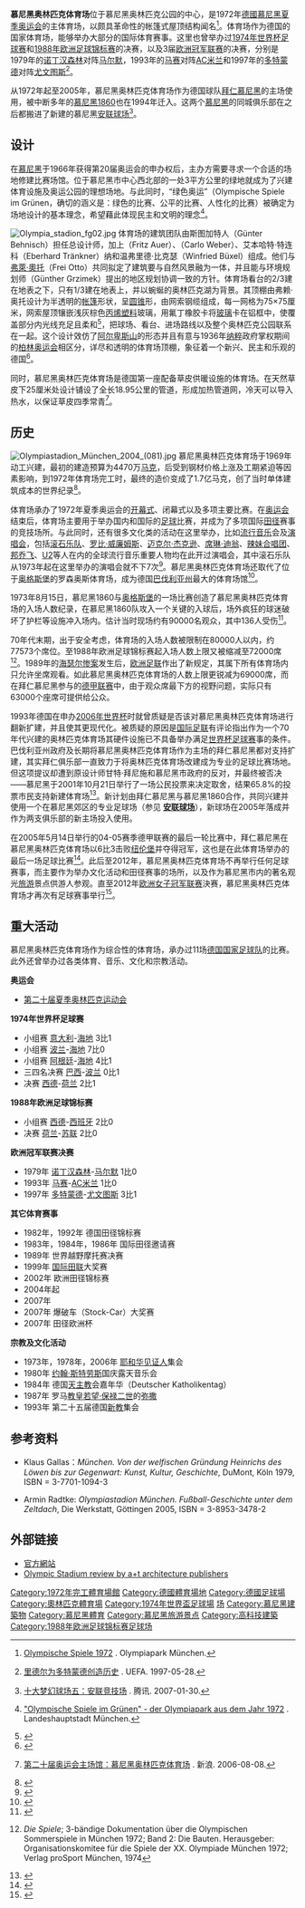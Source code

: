 {{noteTA
|G1=足球
|G2=德甲
|G3=uefa
}}
{{Infobox Stadium 
|  stadium_name      = 慕尼黑奥林匹克体育场<br />Olympiastadion 
|  nickname          = 
|  image             = [[File:Olympiastadion_Muenchen.jpg|300px]]<br />[[歐洲足協足球場分類|欧洲足联足球场]]{{rating|5|5}}
|  location          = {{GER}}[[慕尼黑|慕尼黑]] 
|  coordinates       = {{coord|48|10|23|N|11|32|47|E|region:CN_source:dewiki|display=title,inline}}
|  broke_ground      = 1968年 
|  opened            = 1972年5月26日
|  renovated         = 
|  owner             = [[巴伐利亞州|巴伐利亞州]]
|  operator          = Olympiapark Munich GmbH 
|  seating_capacity  = 69,250 
|  surface           = [[草地|草地]] 
|  construction_cost = 1億7000萬[[馬克|馬克]]
|  architect         = [[弗萊·奧托|弗萊·奧托]]<br />{{link-de|甘特·班尼奇|Günther Behnisch}}<br />{{link-de|弗里茨·奥尔|Fritz Auer}}<br />{{link-de|卡洛·韦伯|Carlo Weber}}
|  tenants           =  [[1972年夏季奧林匹克運動會|慕尼黑夏季奥运会]] <br /> [[拜仁慕尼黑|拜仁慕尼黑]]（1972-2005）<br />[[慕尼黑1860|慕尼黑1860]]（1972-2005）
|         dimensions = <center>105m x 68m</center>
}}

'''慕尼黑奥林匹克体育场'''位于慕尼黑奥林匹克公园的中心，是1972年[[德國|德國]][[1972年夏季奧林匹克運動會|慕尼黑夏季奥运会]]的主体育场，以颇具革命性的帐篷式屋顶结构闻名<ref>{{de}}[http://www.olympiapark.de/de/home/der-olympiapark/olympiapark-muenchen-gmbh/olympische-spiele/olympische-spiele-1972/ Olympische Spiele 1972] {{Wayback|url=http://www.olympiapark.de/de/home/der-olympiapark/olympiapark-muenchen-gmbh/olympische-spiele/olympische-spiele-1972/ |date=20130614084230 }}.  Olympiapark München.</ref>。体育场作为德国的国家体育场，能够举办大部分的国际体育赛事。这里也曾举办过[[1974年世界杯足球赛|1974年世界杯足球赛]]和[[1988年歐洲國家盃|1988年欧洲足球锦标赛]]的决赛，以及3届[[欧洲冠军联赛|欧洲冠军联赛]]的决赛，分别是1979年的[[诺丁汉森林足球俱乐部|诺丁汉森林]]对阵[[马尔默足球俱乐部|马尔默]]，1993年的[[马赛足球俱乐部|马赛]]对阵[[米兰足球俱乐部|AC米兰]]和1997年的[[多特蒙德足球俱乐部|多特蒙德]]对阵[[尤文图斯足球俱乐部|尤文图斯]]<ref>{{zh}}[http://cn.uefa.com/uefachampionsleague/season=1996/index.html 里德尔为多特蒙德创造历史] {{Wayback|url=http://cn.uefa.com/uefachampionsleague/season=1996/index.html |date=20140318023107 }}. UEFA. 1997-05-28.</ref>。

从1972年起至2005年，慕尼黑奥林匹克体育场作为德国球队[[拜仁慕尼黑|拜仁慕尼黑]]的主场使用，被中断多年的[[慕尼黑1860|慕尼黑1860]]也在1994年迁入。这两个[[慕尼黑|慕尼黑]]的同城俱乐部在之后都搬进了新建的慕尼黑[[安联球场_(慕尼黑)|安联球场]]<ref>{{zh}}[http://sports.qq.com/a/20070130/000387.htm 十大梦幻球场五：安联竞技场] {{Wayback|url=http://sports.qq.com/a/20070130/000387.htm |date=20170412061349 }}. 腾讯. 2007-01-30.</ref>。

== 设计 ==
在[[慕尼黑|慕尼黑]]于1966年获得第20届奥运会的申办权后，主办方需要寻求一个合适的场地修建比赛场馆。位于慕尼黑市中心西北部{{link-de|欧伯维森菲尔德|Oberwiesenfeld}}的一处3平方公里的绿地就成为了兴建体育设施及奥运公园的理想场地。与此同时，“绿色奥运”（Olympische Spiele im Grünen，确切的涵义是：绿色的比赛、公平的比赛、人性化的比赛）被确定为场地设计的基本理念，希望藉此体现民主和文明的理念<ref>{{de}}[http://www.muenchen.de/rathaus/Stadtverwaltung/baureferat/freizeit-sport-natur/gruene-oasen/olympiapark.html "Olympische Spiele im Grünen" - der Olympiapark aus dem Jahr 1972] {{Wayback|url=http://www.muenchen.de/rathaus/Stadtverwaltung/baureferat/freizeit-sport-natur/gruene-oasen/olympiapark.html |date=20150522172341 }}. Landeshauptstadt München.</ref>。

[[File:Olympia_stadion_fg02.jpg|thumb]]
体育场的建筑团队由斯图加特人{{link-de|甘特·拜尼施|Günter Behnisch}}（Günter Behnisch）担任总设计师，加上{{link-de|弗里茨·奥尔|Fritz Auer}}（Fritz Auer）、{{link-de|卡洛·韦伯|Carlo Weber}}（Carlo Weber）、艾本哈特·特连科（Eberhard Tränkner）纳和温弗里德·比克瑟（Winfried Büxel）组成。他们与[[弗萊·奧托|弗萊·奧托]]（Frei Otto）共同拟定了建筑要与自然风景融为一体，并且能与环境规划师{{link-de|金特·格里兹梅克|Günther Grzimek}}（Günther Grzimek）提出的地区规划协调一致的方针。体育场看台的2/3建在地表之下，只有1/3建在地表上，并以蜿蜒的奥林匹克湖为背景。其顶棚由弗赖·奥托设计为半透明的[[帐篷|帐篷]]形状，呈[[圆锥|圆锥]]形，由网索钢缆组成，每一网格为75×75厘米，网索屋顶镶嵌浅灰棕色[[丙烯|丙烯]][[塑料|塑料]]玻璃，用氟丁橡胶卡将[[玻璃|玻璃]]卡在铝框中，使覆盖部分内光线充足且柔和<ref>{{Cite web|title=第20届奥运会主场馆：慕尼黑奥林匹克体育场|url=http://news.xinhuanet.com/olympics/2008-08/07/content_9030857.htm|accessdate=2008-10-23|publisher=新华网|archive-date=2015-04-02|archive-url=https://web.archive.org/web/20150402180327/http://news.xinhuanet.com/olympics/2008-08/07/content_9030857.htm|dead-url=no}}</ref>，把球场、看台、进场路线以及整个奥林匹克公园联系在一起。这个设计效仿了[[阿尔卑斯山|阿尔卑斯山]]的形态并且有意与1936年[[纳粹|纳粹]]政府掌权期间的[[1936年夏季奥林匹克运动会|柏林奥运会]]相区分，详尽和透明的体育场顶棚，象征着一个新兴、民主和乐观的德国<ref>{{zh}}{{cite journal|author=Sharon|year=2008 |title=最具特色的奥林匹克体育场 |journal=《英语沙龙(时尚版)》|issue=6 |accessdate= 2013-06-19 |issn=1005-1813}}</ref>。

同时，慕尼黑奥林匹克体育场是德国第一座配备草皮供暖设施的体育场。在天然草皮下25厘米处设计铺设了全长18.95公里的管道，形成加热管道网，冷天可以导入热水，以保证草皮四季常青<ref>{{zh}}[http://sports.sina.com.cn/o/2006-08-08/01112383816.shtml 第二十届奥运会主场馆：慕尼黑奥林匹克体育场] {{Wayback|url=http://sports.sina.com.cn/o/2006-08-08/01112383816.shtml |date=20160304131036 }}. 新浪. 2006-08-08.</ref>。

== 历史 ==
[[File:Olympiastadion_München_2004_(081).jpg|thumb]]
慕尼黑奥林匹克体育场于1969年动工兴建，最初的建造预算为4470万[[马克|马克]]，后受到钢材价格上涨及工期紧迫等因素影响，到1972年体育场完工时，最终的造价变成了1.7亿马克，创了当时单体建筑成本的世界纪录<ref>{{Cite web|title=慕尼黑1972:告别昨日德国|url=http://www.nanfangdaily.com.cn/epaper/nfzm/content/20080501/ArticelD28002FM.htm|accessdate=2008-10-24|publisher=《南方周末》}}</ref>。

体育场承办了1972年夏季奥运会的[[开幕式|开幕式]]、闭幕式以及多项主要比赛。在[[奥运会|奥运会]]结束后，体育场主要用于举办国内和国际的[[足球|足球]]比赛，并成为了多项国际[[田径|田径]]赛事的竞技场所。与此同时，还有很多文化类的活动在这里举办，比如[[流行音乐|流行音乐]]会及[[演唱会|演唱会]]，包括[[滚石乐队|滚石乐队]]、[[罗比·威廉姆斯|罗比·威廉姆斯]]、[[迈克尔·杰克逊|迈克尔·杰克逊]]、[[席琳·迪翁|席琳·迪翁]]、[[辣妹合唱团|辣妹合唱团]]、[[邦乔飞|邦乔飞]]、[[U2樂團|U2]]等人在内的全球流行音乐重要人物均在此开过演唱会，其中滚石乐队从1973年起在这里举办的演唱会就不下7次<ref>{{Cite web|title=慕尼黑:奥林匹克公园的前世今生(上)|url=http://www.21cbh.com/Content.asp?newsid=21656|accessdate=2008-10-23|publisher=《21世纪经济报道》|deadurl=yes|archiveurl=https://archive.is/20070812151510/http://www.21cbh.com/Content.asp?newsid=21656|archivedate=2007-08-12}}</ref>。慕尼黑奥林匹克体育场还取代了位于[[奥格斯堡|奥格斯堡]]的罗森奥斯体育场，成为德国[[巴伐利亚州|巴伐利亚州]]最大的体育场馆<ref>{{Cite web|title=Vom Rosenaustadion zur impuls arena. Sportarchitektur im Wandel|url=http://zrb.multimedia.fh-augsburg.de/sites/zrb/views/home/faq/.2059978135|accessdate=2013-06-19|publisher=Zeit Raum Bayern|deadurl=yes|archiveurl=https://archive.is/20131201171229/http://zrb.multimedia.fh-augsburg.de/sites/zrb/views/home/faq/.2059978135|archivedate=2013-12-01}}</ref>。

1973年8月15日，慕尼黑1860与[[奥格斯堡足球俱乐部|奥格斯堡]]的一场比赛创造了慕尼黑奥林匹克体育场的入场人数纪录，在慕尼黑1860队攻入一个关键的入球后，场外疯狂的球迷破坏了护栏等设施冲入场内。估计当时现场约有90000名观众，其中136人受伤<ref>{{de}}{{Cite web |title=1860 München – FC Augsburg: Derby für die Ewigkeit |url=http://www.br-online.de/sport/fussball/tsv-1860-muenchen-fc-augsburg-2-bundesliga-ID1226501294612.xml |archiveurl=https://web.archive.org/web/20090415014757/http://www.br-online.de/sport/fussball/tsv-1860-muenchen-fc-augsburg-2-bundesliga-ID1226501294612.xml |archivedate=2009-04-15 |date=2008-11-14 |accessdate=2012-10-01 |publisher=Bayerischer Rundfunk |deadurl=yes }}</ref>。

70年代末期，出于安全考虑，体育场的入场人数被限制在80000人以内，约77573个席位。至1988年欧洲足球锦标赛起入场人数上限又被缩减至72000席<ref>{{de}}''Die Spiele''; 3-bändige Dokumentation über die Olympischen Sommerspiele in München 1972; Band 2: Die Bauten. Herausgeber: Organisationskomitee für die Spiele der XX. Olympiade München 1972; Verlag proSport München, 1974</ref>。1989年的[[海瑟尔惨案|海瑟尔惨案]]发生后，[[欧洲足联|欧洲足联]]作出了新规定，其属下所有体育场内只允许坐席观看。如此慕尼黑奥林匹克体育场的人数上限更锐减为69000席，而在拜仁慕尼黑参与的[[德甲联赛|德甲联赛]]中，由于观众席最下方的视野问题，实际只有63000个座席可提供给公众。

1993年德国在申办[[2006年世界杯足球赛|2006年世界杯]]时就曾质疑是否该对慕尼黑奥林匹克体育场进行翻新扩建，并且使其更现代化。被质疑的原因是[[国际足联|国际足联]]有评论指出作为一个70年代兴建的奥林匹克体育场其硬件设施已不具备举办满足[[世界杯足球赛|世界杯足球赛]]事的条件。巴伐利亚州政府及长期将慕尼黑奥林匹克体育场作为主场的拜仁慕尼黑都对支持扩建，其实拜仁俱乐部一直致力于将奥林匹克体育场改建成为专业的足球比赛场地。但这项提议却遭到原设计师甘特·拜尼施和慕尼黑市政府的反对，并最终被否决——慕尼黑于2001年10月21日举行了一场公民投票来决定取舍，结果65.8%的投票市民支持新建体育场<ref>{{Cite web|title=慕尼黑:奥林匹克公园的前世今生（下）|url=http://www.21cbh.com/Content.asp?NewsId=22554|accessdate=2008-10-23|publisher=《21世纪经济报道》}}{{dead link|date=2017年12月 |bot=InternetArchiveBot |fix-attempted=yes }}</ref>。新计划由拜仁慕尼黑与慕尼黑1860合作，共同兴建并使用一个在慕尼黑郊区的专业足球场（参见 '''[[安联球场_(慕尼黑)|安联球场]]'''），新球场在2005年落成并作为两支俱乐部的新主场投入使用。

在2005年5月14日举行的04-05赛季德甲联赛的最后一轮比赛中，拜仁慕尼黑在慕尼黑奥林匹克体育场以6比3击败[[纽伦堡足球俱乐部|纽伦堡]]并夺得冠军，这也是在此体育场举办的最后一场足球比赛<ref>{{Cite web|title=拜仁告别奥林匹克冠军圣殿 贝肯鲍尔辛酸苦辣谙熟于心|url=http://sports.sina.com.cn/g/2005-05-17/17591564890.shtml|accessdate=2008-10-23|publisher=《球报》|archive-date=2016-03-04|archive-url=https://web.archive.org/web/20160304122948/http://sports.sina.com.cn/g/2005-05-17/17591564890.shtml|dead-url=no}}</ref>。此后至2012年，慕尼黑奥林匹克体育场不再举行任何足球赛事，而主要作为举办文化活动和田径赛事的场所，以及作为慕尼黑市内的著名观光[[旅游|旅游]]景点供游人参观。直至2012年[[欧洲女子冠军联赛|欧洲女子冠军联赛]]決赛，慕尼黑奥林匹克体育场才再次有足球赛事举行<ref>{{de}}{{Cite web|title=Munich Final 2012: UEFA Champions League Finale der Frauen|url=http://www.olympiapark.de/de/home/veranstaltungen-tickets/sportevents/detailansicht/event/2978/UEFA%20Champions%20League%20Finale%20der%20Frauen/|accessdate=2013-06-19|publisher=Olympiapark München|archive-date=2012-05-05|archive-url=https://web.archive.org/web/20120505065434/http://www.olympiapark.de/de/home/veranstaltungen-tickets/sportevents/detailansicht/event/2978/UEFA%20Champions%20League%20Finale%20der%20Frauen/|dead-url=no}}</ref>。

== 重大活动 ==
{{unreferenced section}}
慕尼黑奥林匹克体育场作为综合性的体育场，承办过11场[[德国国家足球队|德国国家足球队]]的比赛。此外还曾举办过各类体育、音乐、文化和宗教活动。
{{col-begin}}
{{col-2}}

'''奥运会'''
*[[1972年夏季奥林匹克运动会|第二十届夏季奥林匹克运动会]]

'''1974年世界杯足球赛'''
*小组赛 [[意大利国家足球队|意大利]]-[[海地|海地]] 3比1
*小组赛 [[波兰国家足球队|波兰]]-[[海地|海地]] 7比0
*小组赛 [[阿根廷国家足球队|阿根廷]]-[[海地|海地]] 4比1
*三四名决赛 [[巴西国家足球队|巴西]]-[[波兰国家足球队|波兰]] 0比1
*决赛 [[德国国家足球队|西德]]-[[荷兰国家足球队|荷兰]] 2比1

'''1988年欧洲足球锦标赛'''
*小组赛 [[德国国家足球队|西德]]-[[西班牙国家足球队|西班牙]] 2比0
*决赛 [[荷兰国家足球队|荷兰]]-[[俄罗斯国家足球队|苏联]] 2比0

'''欧洲冠军联赛决赛'''
*1979年 [[诺丁汉森林足球俱乐部|诺丁汉森林]]-[[马尔默足球俱乐部|马尔默]] 1比0
*1993年 [[马赛足球俱乐部|马赛]]-[[米兰足球俱乐部|AC米兰]] 1比0
*1997年 [[多特蒙德足球俱乐部|多特蒙德]]-[[尤文图斯足球俱乐部|尤文图斯]] 3比1

{{col-2}}
'''其它体育赛事'''
*1982年，1992年 德国田径锦标赛
*1983年，1984年，1986年 国际田径邀请赛
*1989年 世界越野摩托赛决赛
*1999年 [[国际田联|国际田联]]大奖赛
*2002年 欧洲田径锦标赛
*2004年起 {{link-de|慕尼黑团队追逐赛|Münchner Firmenlauf}}
*2007年 {{link-en|欧洲场地滑雪大奖赛|Tour de Ski}}
*2007年 爆破车（Stock-Car）大奖赛
*2007年 田径欧洲杯

'''宗教及文化活动'''
*1973年，1978年，2006年 [[耶和华见证人|耶和华见证人]]集会
*1980年 [[约翰·斯特劳斯|约翰·斯特劳斯]]{{who}}国庆露天音乐会
*1984年 德国[[天主教|天主教]]会嘉年华（Deutscher Katholikentag）
*1987年 罗马[[教皇|教皇]][[若望·保禄二世|若望·保禄二世]]的[[弥撒|弥撒]]
*1993年 第二十五届德国[[新教|新教]]集会

{{col-end}}

== 参考资料 ==
{{reflist}}
*{{de}}Klaus Gallas：''München. Von der welfischen Gründung Heinrichs des Löwen bis zur Gegenwart: Kunst, Kultur, Geschichte'', DuMont, Köln 1979, ISBN = 3-7701-1094-3 
*{{de}}Armin Radtke: ''Olympiastadion München. Fußball-Geschichte unter dem Zeltdach'', Die Werkstatt, Göttingen 2005, ISBN = 3-8953-3478-2

== 外部链接 ==
{{commons category|Olympic Stadium, Munich}}
*[http://www.olympiapark.de/index.php?id=olympiastadion 官方網站]{{Wayback|url=http://www.olympiapark.de/index.php?id=olympiastadion |date=20141102163112 }}
*[http://www.aplust.net/permalink.php?atajo=frei_otto_gnther_behnisch_estadio_olmpico_munich&idioma=en Olympic Stadium review by a+t architecture publishers]{{Wayback|url=http://www.aplust.net/permalink.php?atajo=frei_otto_gnther_behnisch_estadio_olmpico_munich&idioma=en |date=20170710090825 }}



{{s-start-collapsible|header={{s-sta|et}}}}
{{succession box
  | before = [[大學奧林匹克體育場|大學奧林匹克體育場]] <br> [[墨西哥城|墨西哥城]]
  | title  = [[夏季奧林匹克運動會|夏季奧林匹克運動會]]<br>開閉幕典禮 (奧林匹克體育場)
  | years  = [[1972年夏季奧林匹克運動會|1972]]
  | after  = [[蒙特婁奧林匹克體育場|奧林匹克體育場]] <br> [[蒙特婁|蒙特婁]]
}}
{{succession box
  | before = [[大學奧林匹克體育場|大學奧林匹克體育場]] <br> [[墨西哥城|墨西哥城]]
  | title  = [[夏季奧林匹克運動會田徑比賽|奧運田徑賽事]]<br>主要場地
  | years  = [[1972年夏季奧林匹克運動會田徑比賽|1972]]
  | after  = [[蒙特婁奧林匹克體育場|奧林匹克體育場]] <br> [[蒙特婁|蒙特婁]]
}}
{{Succession box
  | before = [[大學奧林匹克體育場|大學奧林匹克體育場]] <br> [[墨西哥城|墨西哥城]]
  | title = [[夏季奧林匹克運動會|夏季奧林匹克運動會]] <br> [[1972年夏季奧林匹克運動會足球比賽|男子足球決賽]] (奧林匹克體育場)
  | years  = [[1972年夏季奧林匹克運動會|1972]]
  | after  = [[蒙特婁奧林匹克體育場|奧林匹克體育場]] <br> [[蒙特婁|蒙特婁]]
}}
{{succession box |
  title=[[國際足總世界盃|國際足總世界盃]]<br />[[世界盃足球賽決賽列表|決賽場地]]|
  before=[[阿茲特克體育場|阿茲特克體育場]] <br/> [[墨西哥城|墨西哥城]]|
  after=[[紀念碑球場|紀念碑球場]] <br/> [[布宜諾斯艾利斯|布宜諾斯艾利斯]]|
  years=[[1974年國際足總世界盃|1974]]
}}
{{s-end}}
{{Summer Olympic stadia}}
{{FIFA World Cup Final stadiums}}

{{Authority control}}
[[Category:1972年完工體育場館|Category:1972年完工體育場館]]
[[Category:德國體育場地|Category:德國體育場地]]
[[Category:德國足球場|Category:德國足球場]]
[[Category:奧林匹克體育場|Category:奧林匹克體育場]]
[[Category:1974年世界盃足球場|Category:1974年世界盃足球場]]
[[Category:拜仁慕尼黑足球俱樂部|场]]
[[Category:慕尼黑建築物|Category:慕尼黑建築物]]
[[Category:慕尼黑體育|Category:慕尼黑體育]]
[[Category:慕尼黑旅游景点|Category:慕尼黑旅游景点]]
[[Category:高科技建築|Category:高科技建築]]
[[Category:1988年欧洲足球锦标赛足球场|Category:1988年欧洲足球锦标赛足球场]]